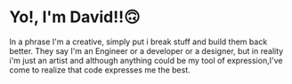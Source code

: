 # Yo!, I'm David!!🙃

In a phrase I'm a creative, simply put i break stuff and build them back better. They say I'm an Engineer or a developer or a designer, but in reality i'm just an artist and although anything could be my tool of expression,I've come to realize that code expresses me the best.

